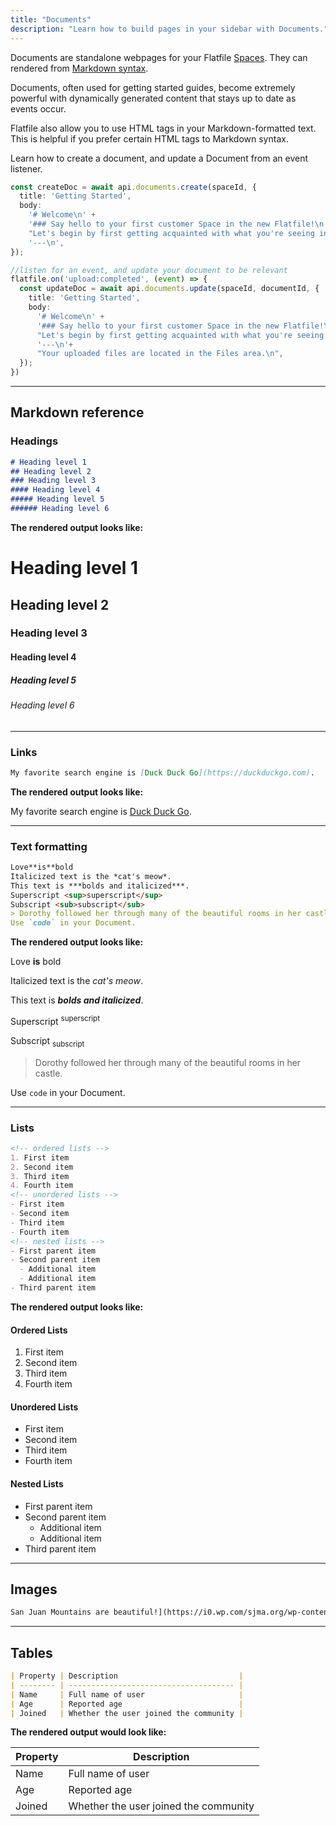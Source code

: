 ```yaml
---
title: "Documents"
description: "Learn how to build pages in your sidebar with Documents."
---
```


Documents are standalone webpages for your Flatfile <Tooltip tip="Learn more about Spaces">[Spaces](../concepts/spaces)</Tooltip>. They can rendered from [Markdown syntax](https://www.markdownguide.org/basic-syntax/). 

Documents, often used for getting started guides, become extremely powerful with dynamically generated content that stays up to date as events occur.

<Info>Flatfile also allow you to use HTML tags in your Markdown-formatted text. This is helpful if you prefer certain HTML tags to Markdown syntax.</Info>

Learn how to create a document, and update a Document from an event listener.


```ts
const createDoc = await api.documents.create(spaceId, {
  title: 'Getting Started',
  body:
    '# Welcome\n' +
    '### Say hello to your first customer Space in the new Flatfile!\n' +
    "Let's begin by first getting acquainted with what you're seeing in your Space initially.\n" +
    '---\n',
});

//listen for an event, and update your document to be relevant
flatfile.on('upload:completed', (event) => {
  const updateDoc = await api.documents.update(spaceId, documentId, {
    title: 'Getting Started',
    body:
      '# Welcome\n' +
      '### Say hello to your first customer Space in the new Flatfile!\n' +
      "Let's begin by first getting acquainted with what you're seeing in your Space initially.\n" +
      '---\n'+
      "Your uploaded files are located in the Files area.\n",
  });
})
```

---

## Markdown reference

### Headings

```Markdown
# Heading level 1	
## Heading level 2	
### Heading level 3	
#### Heading level 4	
##### Heading level 5	
###### Heading level 6	
```

**The rendered output looks like:**

# Heading level 1	
## Heading level 2	
### Heading level 3	
#### Heading level 4	
##### Heading level 5	
###### Heading level 6	

---

### Links

```Markdown
My favorite search engine is [Duck Duck Go](https://duckduckgo.com).
```

**The rendered output looks like:**

My favorite search engine is [Duck Duck Go](https://duckduckgo.com).

---

### Text formatting

```Markdown
Love**is**bold
Italicized text is the *cat's meow*.
This text is ***bolds and italicized***.
Superscript <sup>superscript</sup>
Subscript <sub>subscript</sub>
> Dorothy followed her through many of the beautiful rooms in her castle.
Use `code` in your Document.
```

**The rendered output looks like:**

Love **is** bold

Italicized text is the *cat's meow*.

This text is ***bolds and italicized***.

Superscript <sup>superscript</sup>

Subscript <sub>subscript</sub>

> Dorothy followed her through many of the beautiful rooms in her castle.

Use `code` in your Document.

---

### Lists

```Markdown
<!-- ordered lists -->
1. First item
2. Second item
3. Third item
4. Fourth item
<!-- unordered lists -->
- First item
- Second item
- Third item
- Fourth item
<!-- nested lists -->
- First parent item
- Second parent item
  - Additional item
  - Additional item
- Third parent item

```

**The rendered output looks like:**

#### Ordered Lists

1. First item
2. Second item
3. Third item
4. Fourth item

#### Unordered Lists

- First item
- Second item
- Third item
- Fourth item

#### Nested Lists

- First parent item
- Second parent item
  - Additional item
  - Additional item
- Third parent item

---

## Images

```Markdown
San Juan Mountains are beautiful!](https://i0.wp.com/sjma.org/wp-content/uploads/2018/04/Ice-Lakes-BG.jpg "San Juan Mountains")
```

---
## Tables

```Markdown
| Property | Description                           |
| -------- | ------------------------------------- |
| Name     | Full name of user                     |
| Age      | Reported age                          |
| Joined   | Whether the user joined the community |
```

**The rendered output would look like:**

| Property | Description                           |
| -------- | ------------------------------------- |
| Name     | Full name of user                     |
| Age      | Reported age                          |
| Joined   | Whether the user joined the community |